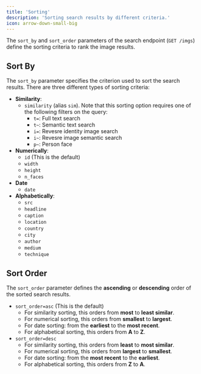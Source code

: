 ```yaml
---
title: 'Sorting'
description: 'Sorting search results by different criteria.'
icon: arrow-down-small-big
---
```

The `sort_by` and `sort_order` parameters of the search endpoint (`GET /imgs`) define the sorting criteria to rank the image results.

## Sort By

The `sort_by` parameter specifies the criterion used to sort the search results. There are three different types of sorting criteria:

- **Similarity**:
  - `similarity` (alias `sim`). Note that this sorting option requires one of the following filters on the query:
    - `t=`: Full text search
    - `t~`: Semantic text search
    - `i=`: Revesre identity image search
    - `i~`: Revesre image semantic search
    - `p~`: Person face
- **Numerically**:
  - `id` (This is the default)
  - `width`
  - `height`
  - `n_faces`
- **Date**
  - `date`
- **Alphabetically**:
  - `src`
  - `headline`
  - `caption`
  - `location`
  - `country`
  - `city`
  - `author`
  - `medium`
  - `technique`

## Sort Order

The `sort_order` parameter defines the **ascending** or **descending** order of the sorted search results.

- `sort_order=asc` (This is the default)
  - For similarity sorting, this orders from **most** to **least similar**.
  - For numerical sorting, this orders from **smallest** to **largest**.
  - For date sorting: from the **earliest** to the **most recent**.
  - For alphabetical sorting, this orders from **A** to **Z**.
- `sort_order=desc`
  - For similarity sorting, this orders from **least** to **most similar**.
  - For numerical sorting, this orders from **largest** to **smallest**.
  - For date sorting: from the **most recent** to the **earliest**.
  - For alphabetical sorting, this orders from **Z** to **A**.
